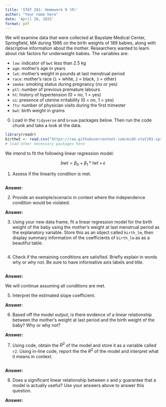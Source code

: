 ```yaml
---
title: 'STAT 201: Homework 9 (R)'
author: "Your name here"
date: 'April 28, 2025'
format: pdf
---
```


We will examine data that were collected at Baystate Medical Center, Springfield, MA during 1986 on the birth weights of 189 babies, along with descriptive information about the mother. Researchers wanted to learn about risk factors for underweight babies. The variables are:

-   `low`: indicator of `bwt` less than 2.5 kg
-   `age`: mother's age in years
-   `lwt`: mother's weight in pounds at last menstrual period
-   `race`: mother's race (`1` = white, `2` = black, `3` = other)
-   `smoke`: smoking status during pregnancy (no or yes)
-   `ptl`: number of previous premature labours
-   `ht`: history of hypertension (0 = no, 1 = yes)
-   `ui`: presence of uterine irritability (0 = no, 1 = yes)
-   `ftv`: number of physician visits during the first trimester
-   `bwt`: birth weight in grams

0.  Load in the `tidyverse` and `broom` packages below. Then run the code chunk and take a look at the data.

```r
library(readr)
birthwt <- read.csv("https://raw.githubusercontent.com/midd-stat201-spring2025/midd-stat201-spring2025.github.io/refs/heads/main/data/birthwt2.csv")
# load other necessary packages here

```

We intend to fit the following linear regression model:

$$bwt = \beta_{0} + \beta_{1}*lwt + \epsilon$$

1.  Assess if the linearity condition is met.

```r

```

**Answer**:

2.  Provide an example/scenario in context where the independence condition would be violated.

**Answer:**

3.  Using your new data frame, fit a linear regression model for the birth weight of the baby using the mother's weight at last menstrual period as the explanatory variable. Store this as an object called `birth_lm`, then display summary information of the coefficients of `birth_lm` as as a beautiful table.

```r

```


4.  Check if the remaining conditions are satisfied. Briefly explain in words why or why not. Be sure to have informative axis labels and title. 

```r

```

**Answer:**

We will continue assuming all conditions are met. 

5. Interpret the estimated slope coefficient.

**Answer**:

6.  Based off the model output, is there evidence of a linear relationship between the mother's weight at last period and the birth weight of the baby? Why or why not? 

**Answer:**

7.  Using code, obtain the $R^2$ of the model and store it as a variable called `r2`. Using in-line code, report the the $R^2$ of the model and interpret what it means in context.

```r

```

**Answer:**

8.  Does a significant linear relationship between $x$ and $y$ guarantee that a model is actually useful? Use your answers above to answer this question.

**Answer:**

